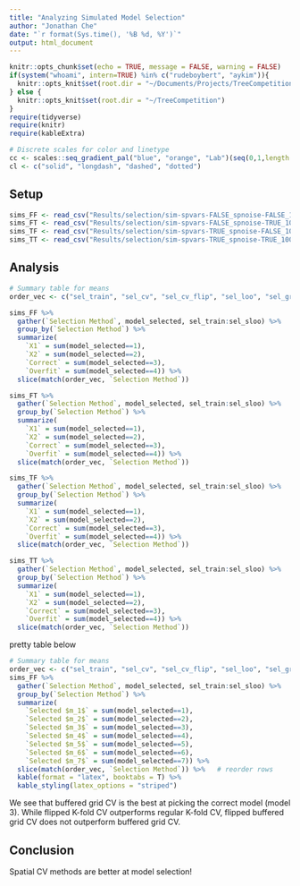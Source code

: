 ```yaml
---
title: "Analyzing Simulated Model Selection"
author: "Jonathan Che"
date: "`r format(Sys.time(), '%B %d, %Y')`"
output: html_document
---
```


```r
knitr::opts_chunk$set(echo = TRUE, message = FALSE, warning = FALSE)
if(system("whoami", intern=TRUE) %in% c("rudeboybert", "aykim")){
  knitr::opts_knit$set(root.dir = "~/Documents/Projects/TreeCompetition/")
} else {
  knitr::opts_knit$set(root.dir = "~/TreeCompetition")
}
require(tidyverse)
require(knitr)
require(kableExtra)

# Discrete scales for color and linetype
cc <- scales::seq_gradient_pal("blue", "orange", "Lab")(seq(0,1,length.out=5))
cl <- c("solid", "longdash", "dashed", "dotted")
```

## Setup

```r
sims_FF <- read_csv("Results/selection/sim-spvars-FALSE_spnoise-FALSE_100x100-500_cv4x4-k16-buffer15_seed321.csv")
sims_FT <- read_csv("Results/selection/sim-spvars-FALSE_spnoise-TRUE_100x100-500_cv4x4-k16-buffer15_seed321.csv")
sims_TF <- read_csv("Results/selection/sim-spvars-TRUE_spnoise-FALSE_100x100-500_cv4x4-k16-buffer15_seed321.csv")
sims_TT <- read_csv("Results/selection/sim-spvars-TRUE_spnoise-TRUE_100x100-500_cv4x4-k16-buffer15_seed321.csv")
```

## Analysis

```r
# Summary table for means
order_vec <- c("sel_train", "sel_cv", "sel_cv_flip", "sel_loo", "sel_grid", "sel_grid_flip", "sel_sloo")

sims_FF %>%
  gather(`Selection Method`, model_selected, sel_train:sel_sloo) %>%
  group_by(`Selection Method`) %>%
  summarize(
    `X1` = sum(model_selected==1),
    `X2` = sum(model_selected==2),
    `Correct` = sum(model_selected==3),
    `Overfit` = sum(model_selected==4)) %>%
  slice(match(order_vec, `Selection Method`))

sims_FT %>%
  gather(`Selection Method`, model_selected, sel_train:sel_sloo) %>%
  group_by(`Selection Method`) %>%
  summarize(
    `X1` = sum(model_selected==1),
    `X2` = sum(model_selected==2),
    `Correct` = sum(model_selected==3),
    `Overfit` = sum(model_selected==4)) %>%
  slice(match(order_vec, `Selection Method`))

sims_TF %>%
  gather(`Selection Method`, model_selected, sel_train:sel_sloo) %>%
  group_by(`Selection Method`) %>%
  summarize(
    `X1` = sum(model_selected==1),
    `X2` = sum(model_selected==2),
    `Correct` = sum(model_selected==3),
    `Overfit` = sum(model_selected==4)) %>%
  slice(match(order_vec, `Selection Method`))

sims_TT %>%
  gather(`Selection Method`, model_selected, sel_train:sel_sloo) %>%
  group_by(`Selection Method`) %>%
  summarize(
    `X1` = sum(model_selected==1),
    `X2` = sum(model_selected==2),
    `Correct` = sum(model_selected==3),
    `Overfit` = sum(model_selected==4)) %>%
  slice(match(order_vec, `Selection Method`))
```

pretty table below

```r
# Summary table for means
order_vec <- c("sel_train", "sel_cv", "sel_cv_flip", "sel_loo", "sel_grid", "sel_grid_flip", "sel_sloo")
sims_FF %>%
  gather(`Selection Method`, model_selected, sel_train:sel_sloo) %>%
  group_by(`Selection Method`) %>%
  summarize(
    `Selected $m_1$` = sum(model_selected==1),
    `Selected $m_2$` = sum(model_selected==2),
    `Selected $m_3$` = sum(model_selected==3),
    `Selected $m_4$` = sum(model_selected==4),
    `Selected $m_5$` = sum(model_selected==5),
    `Selected $m_6$` = sum(model_selected==6),
    `Selected $m_7$` = sum(model_selected==7)) %>%
  slice(match(order_vec, `Selection Method`)) %>%   # reorder rows
  kable(format = "latex", booktabs = T) %>%
  kable_styling(latex_options = "striped")
```

We see that buffered grid CV is the best at picking the correct model (model 3). While flipped K-fold CV outperforms regular K-fold CV, flipped buffered grid CV does not outperform buffered grid CV.

## Conclusion

Spatial CV methods are better at model selection!
